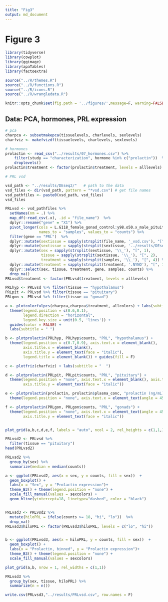 ```yaml
---
title: "Fig3"
output: md_document
---
```


# Figure 3

```r
library(tidyverse)
library(cowplot)
library(ggimage)
library(apaTables)
library(factoextra)

source("../R/themes.R") 
source("../R/functions.R")
source("../R/icons.R")
source("../R/wrangledata.R")

knitr::opts_chunk$set(fig.path = '../figures/',message=F, warning=FALSE)
```

## Data: PCA, hormones, PRL expression

```r
# pca
charpca <- subsetmakepca(tissuelevels, charlevels, sexlevels)	
charfviz <- makefvizdf(tissuelevels, charlevels, sexlevels)

# hormones
prolactin <- read_csv("../results/07_hormones.csv") %>%
    filter(study == "characterization", hormone %in% c("prolactin"))  %>% 
    droplevels() 
prolactin$treatment <- factor(prolactin$treatment, levels = alllevels)

# PRL vsd

vsd_path <- "../results/DEseq2/"   # path to the data
vsd_files <- dir(vsd_path, pattern = "*vsd.csv") # get file names
vsd_pathfiles <- paste0(vsd_path, vsd_files)
vsd_files

PRLvsd <- vsd_pathfiles %>%
  setNames(nm = .) %>% 
  map_df(~read_csv(.x), .id = "file_name")  %>% 
  dplyr::rename("gene" = "X1") %>% 
  pivot_longer(cols = L.G118_female_gonad_control:y98.o50.x_male_pituitary_inc.d3, 
               names_to = "samples", values_to = "counts") %>%
  filter(gene == "PRL")  %>%
  dplyr::mutate(sextissue = sapply(strsplit(file_name, '_vsd.csv'), "[", 1)) %>%
  dplyr::mutate(sextissue = sapply(strsplit(sextissue, '../results/DEseq2/'), "[", 2)) %>%
  dplyr::mutate(sex = sapply(strsplit(sextissue, '\\_'), "[", 1),
                tissue = sapply(strsplit(sextissue, '\\_'), "[", 2),
                treatment = sapply(strsplit(samples, '\\_'), "[", 4)) %>%
  dplyr::mutate(treatment = sapply(strsplit(treatment, '.NYNO'), "[", 1)) %>%
  dplyr::select(sex, tissue, treatment, gene, samples, counts) %>%
  drop_na()
PRLvsd$treatment <- factor(PRLvsd$treatment, levels = alllevels) 

PRLhyp <- PRLvsd %>% filter(tissue == "hypothalamus") 
PRLpit <- PRLvsd %>% filter(tissue == "pituitary")
PRLgon <- PRLvsd %>% filter(tissue == "gonad")
```



```r


a <- plotcolorfulpcs(charpca,charpca$treatment, allcolors) + labs(subtitle = " ") +
  theme(legend.position = c(0.6,0.1), 
        legend.direction = "horizontal", 
        legend.key.size = unit(0.5, 'lines')) + 
  guides(color = FALSE) +
  labs(subtitle = " ")   

b <- plotprolactin(PRLhyp, PRLhyp$counts, "PRL", "hypothalamus") + 
  theme(legend.position = c(0.7,0.9), axis.text.x = element_blank(), 
        axis.title.x = element_blank(),
        axis.title.y = element_text(face = "italic"),
        legend.title = element_blank()) + guides(fill = F)

c <- plotfriz(charfviz) + labs(subtitle = "  ")

d <- plotprolactin(PRLpit, PRLpit$counts, "PRL", "pituitary") + 
  theme(legend.position = "none", axis.text.x = element_blank(), axis.title.x = element_blank(),
        axis.title.y = element_text(face = "italic"))

e <- plotprolactin(prolactin, prolactin$plasma_conc, "prolactin (ng/mL)", "blood") +
  theme(legend.position = "none", axis.text.x = element_text(angle = 45, hjust = 1)) 

f <- plotprolactin(PRLgon, PRLgon$counts, "PRL", "gonads") + 
  theme(legend.position = "none", axis.text.x = element_text(angle = 45, hjust = 1),
        axis.title.y = element_text(face = "italic"))


plot_grid(a,b,c,d,e,f, labels = "auto", ncol = 2, rel_heights = c(1,1,1.2))

```

```r
PRLvsd2 <- PRLvsd %>%
  filter(tissue == "pituitary")
head(PRLvsd2)

PRLvsd2 %>%
  group_by(sex) %>%
  summarize(median = median(counts))

a <- ggplot(PRLvsd2, aes(x = sex, y = counts, fill = sex))  +
  geom_boxplot() +
  labs(x = "Sex", y = "Prolactin expression")+
  theme_B3() + theme(legend.position = "none") +
  scale_fill_manual(values = sexcolors) +
  geom_hline(yintercept=18, linetype="dashed", color = "black") 


PRLvsd3 <- PRLvsd2 %>%
  mutate(hiloPRL = ifelse(counts >= 18, "hi", "lo"))  %>%
  drop_na()
PRLvsd3$hiloPRL <- factor(PRLvsd3$hiloPRL, levels = c("lo", "hi"))


b <- ggplot(PRLvsd3, aes(x = hiloPRL, y = counts, fill = sex))  +
  geom_boxplot() +
  labs(x = "Prolactin, binned", y = "Prolactin expression")+
  theme_B3() + theme(legend.position = "none") +
  scale_fill_manual(values = sexcolors)

plot_grid(a,b, nrow = 1, rel_widths = c(1,1))

PRLvsd3 %>%
  group_by(sex, tissue, hiloPRL) %>%
  summarize(n = n())

write.csv(PRLvsd3,"../results/PRLvsd.csv", row.names = F)
```

